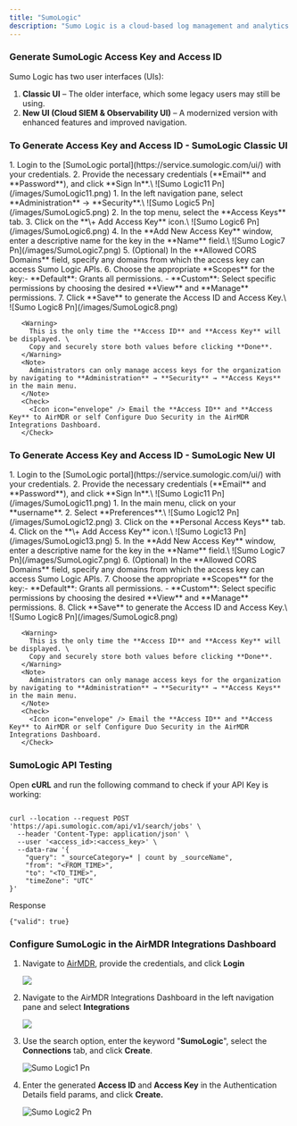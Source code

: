 ```yaml
---
title: "SumoLogic"
description: "Sumo Logic is a cloud-based log management and analytics platform used for monitoring, troubleshooting, and securing applications and infrastructure. It collects, analyzes, and visualizes machine data (logs, metrics, and traces) to help your organizations gain real-time insights into IT environments."
---
```


### Generate SumoLogic Access Key and Access ID

Sumo Logic has two user interfaces (UIs):

1. **Classic UI** – The older interface, which some legacy users may still be using.
2. **New UI (Cloud SIEM & Observability UI)** – A modernized version with enhanced features and improved navigation.

### To Generate Access Key and Access ID - SumoLogic Classic UI

<Steps>
  <Step title="Access SumoLogic Portal">
    1. Login to the [SumoLogic portal](https://service.sumologic.com/ui/) with your credentials.
    2. Provide the necessary credentials (**Email** and **Password**), and click **Sign In**.\
       ![Sumo Logic11 Pn](/images/SumoLogic11.png)
  </Step>
  <Step title="Create a New Access Key and Access ID">
    1. In the left navigation pane, select **Administration** → **Security**.\
       ![Sumo Logic5 Pn](/images/SumoLogic5.png)
    2. In the top menu, select the **Access Keys** tab.
    3. Click on the **\+ Add Access Key** icon.\
       ![Sumo Logic6 Pn](/images/SumoLogic6.png)
    4. In the **Add New Access Key** window, enter a descriptive name for the key in the **Name** field.​\
       ![Sumo Logic7 Pn](/images/SumoLogic7.png)
    5. (Optional) In the **Allowed CORS Domains** field, specify any domains from which the access key can access Sumo Logic APIs.
    6. Choose the appropriate **Scopes** for the key:​
       - **Default**: Grants all permissions.
       - **Custom**: Select specific permissions by choosing the desired **View** and **Manage** permissions.
    7. Click **Save** to generate the Access ID and Access Key.\
       ![Sumo Logic8 Pn](/images/SumoLogic8.png)

       <Warning>
         This is the only time the **Access ID** and **Access Key** will be displayed. \
         Copy and securely store both values before clicking **Done**.
       </Warning>
       <Note>
         Administrators can only manage access keys for the organization by navigating to **Administration** → **Security** → **Access Keys** in the main menu.
       </Note>
       <Check>
         <Icon icon="envelope" /> Email the **Access ID** and **Access Key** to AirMDR or self Configure Duo Security in the AirMDR Integrations Dashboard.
       </Check>
  </Step>
</Steps>

### To Generate Access Key and Access ID - SumoLogic New UI

<Steps>
  <Step title="Access SumoLogic Portal">
    1. Login to the [SumoLogic portal](https://service.sumologic.com/ui/) with your credentials.
    2. Provide the necessary credentials (**Email** and **Password**), and click **Sign In**.\
       ![Sumo Logic11 Pn](/images/SumoLogic11.png)
  </Step>
  <Step title="Create a New Access Key and Access ID">
    1. In the main menu, click on your **username**.
    2. Select **Preferences**.\
       ![Sumo Logic12 Pn](/images/SumoLogic12.png)
    3. Click on the **Personal Access Keys** tab.
    4. Click on the **\+ Add Access Key** icon.\
       ![Sumo Logic13 Pn](/images/SumoLogic13.png)
    5. In the **Add New Access Key** window, enter a descriptive name for the key in the **Name** field.​\
       ![Sumo Logic7 Pn](/images/SumoLogic7.png)
    6. (Optional) In the **Allowed CORS Domains** field, specify any domains from which the access key can access Sumo Logic APIs.
    7. Choose the appropriate **Scopes** for the key:​
       - **Default**: Grants all permissions.
       - **Custom**: Select specific permissions by choosing the desired **View** and **Manage** permissions.
    8. Click **Save** to generate the Access ID and Access Key.\
       ![Sumo Logic8 Pn](/images/SumoLogic8.png)

       <Warning>
         This is the only time the **Access ID** and **Access Key** will be displayed. \
         Copy and securely store both values before clicking **Done**.
       </Warning>
       <Note>
         Administrators can only manage access keys for the organization by navigating to **Administration** → **Security** → **Access Keys** in the main menu.
       </Note>
       <Check>
         <Icon icon="envelope" /> Email the **Access ID** and **Access Key** to AirMDR or self Configure Duo Security in the AirMDR Integrations Dashboard.
       </Check>
  </Step>
</Steps>

### SumoLogic API Testing

Open **cURL** and run the following command to check if your API Key is working:

```

curl --location --request POST 'https://api.sumologic.com/api/v1/search/jobs' \
  --header 'Content-Type: application/json' \
  --user '<access_id>:<access_key>' \
  --data-raw '{
    "query": "_sourceCategory=* | count by _sourceName",
    "from": "<FROM_TIME>",
    "to": "<TO_TIME>",
    "timeZone": "UTC"
}'
```

Response

```
{"valid": true}
```

### Configure SumoLogic in the AirMDR Integrations Dashboard

1. Navigate to [AirMDR](https://app.airmdr.com/auth/login), provide the credentials, and click **Login**

   ![](/images/Datadog11.png)
2. Navigate to the AirMDR Integrations Dashboard in the left navigation pane and select **Integrations**

   ![](/images/Datadog9.png)
3. Use the search option, enter the keyword "**SumoLogic**", select the **Connections** tab, and click **Create**.

   ![Sumo Logic1 Pn](/images/SumoLogic1.png)
4. Enter the generated **Access ID** and **Access Key** in the Authentication Details field params, and click **Create.**

   ![Sumo Logic2 Pn](/images/SumoLogic2.png)